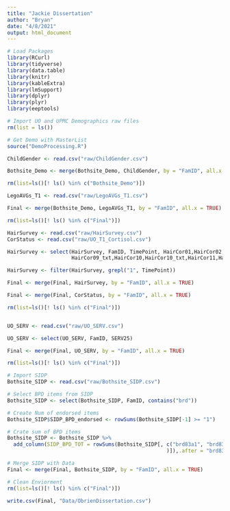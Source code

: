 ```yaml
---
title: "Jackie Dissertation"
author: "Bryan"
date: "4/8/2021"
output: html_document
---
```


```r
# Load Packages 
library(RCurl) 
library(tidyverse)
library(data.table)
library(knitr)
library(kableExtra)
library(lmSupport)
library(dplyr)
library(plyr)
library(eeptools)

```

```r
# Import UO and UPMC Demographics raw files
rm(list = ls())

# Get Demo with MasterList
source("DemoProcessing.R")

ChildGender <- read.csv("raw/ChildGender.csv")

Bothsite_Demo <- merge(Bothsite_Demo, ChildGender, by = "FamID", all.x = TRUE)

rm(list=ls()[! ls() %in% c("Bothsite_Demo")])
```

```r
LegoAVGs_T1 <- read.csv("raw/LegoAVGs_T1.csv")

Final <- merge(Bothsite_Demo, LegoAVGs_T1, by = "FamID", all.x = TRUE)

rm(list=ls()[! ls() %in% c("Final")])
```

```r
HairSurvey <- read.csv("raw/HairSurvey.csv")
CorStatus <- read.csv("raw/UO_T1_Cortisol.csv")

HairSurvey <- select(HairSurvey, FamID, TimePoint, HairCor01,HairCor02,HairCor03,HairCor04,HairCor05,HairCor06,HairCor07,HairCor08,HairCor09,
                     HairCor09_txt,HairCor10,HairCor10_txt,HairCor11,HairCor12,HairCor13)

HairSurvey <- filter(HairSurvey, grepl("1", TimePoint))

Final <- merge(Final, HairSurvey, by = "FamID", all.x = TRUE)

Final <- merge(Final, CorStatus, by = "FamID", all.x = TRUE)

rm(list=ls()[! ls() %in% c("Final")])



```

```r
UO_SERV <- read.csv("raw/UO_SERV.csv")

UO_SERV <- select(UO_SERV, FamID, SERV25)

Final <- merge(Final, UO_SERV, by = "FamID", all.x = TRUE)

rm(list=ls()[! ls() %in% c("Final")])
```

```r
# Import SIDP
Bothsite_SIDP <- read.csv("raw/Bothsite_SIDP.csv")

# Select BPD items from SIDP
Bothsite_SIDP <- select(Bothsite_SIDP, FamID, contains("brd"))

# Create Num of endorsed items
Bothsite_SIDP$SIDP_BPD_endorsed <- rowSums(Bothsite_SIDP[-1] >= "1")

# Crate sum of BPD items
Bothsite_SIDP <- Bothsite_SIDP %>%
  add_column(SIDP_BPD_TOT = rowSums(Bothsite_SIDP[, c("brd83a1", "brd83a2", "brd83a3", "brd83a4", "brd83a5","brd83a6", "brd83a7", "brd83a8", "brd83a9"
                                                    )]),.after = "brd83a9")

# Merge SIDP with Data
Final <- merge(Final, Bothsite_SIDP, by = "FamID", all.x = TRUE)

# Clean Enviorment
rm(list=ls()[! ls() %in% c("Final")])
```

```r
write.csv(Final, "Data/ObrienDissertation.csv")

```


